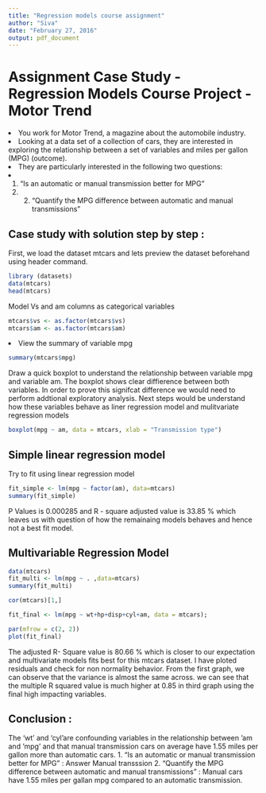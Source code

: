 ```yaml
---
title: "Regression models course assignment"
author: "Siva"
date: "February 27, 2016"
output: pdf_document
---
```


<h1> Assignment Case Study - Regression Models Course Project - Motor Trend </h1>

<li> You work for Motor Trend, a magazine about the automobile industry.</li>
<li> Looking at a data set of a collection of cars, they are interested in exploring the relationship between a set of variables and miles per gallon (MPG) (outcome). </li> 
<li> They are particularly interested in the following two questions: </li>

<li> 1. "Is an automatic or manual transmission better for MPG" </li>
<li> 2. "Quantify the MPG difference between automatic and manual transmissions" </li>

<h2> Case study with solution step by step : </h2>

<p> First, we load the dataset mtcars and lets preview the dataset beforehand 
using header command. </p>

```r
library (datasets)
data(mtcars)
head(mtcars)
```

<p> Model Vs and am columns as categorical variables </p>

```r
mtcars$vs <- as.factor(mtcars$vs)
mtcars$am <- as.factor(mtcars$am)
```

<li> View the summary of variable mpg </li>
```r
summary(mtcars$mpg)
```

<p> Draw a quick boxplot to understand the relationship between variable mpg and variable am.
The boxplot shows clear diffierence between both variables. 
In order to prove this signifcat difference we would need to perform addtional exploratory analysis.
Next steps would be understand how these variables behave as liner regression model and mulitvariate regression models </p>

```r
boxplot(mpg ~ am, data = mtcars, xlab = "Transmission type")
```

<h2> Simple linear regression model </h2>

<p> Try to fit using linear regression model </p>

```r
fit_simple <- lm(mpg ~ factor(am), data=mtcars)
summary(fit_simple)
```

<p> P Values is 0.000285 and R - square adjusted value is 33.85 % 
which leaves us with question of how the remainaing models behaves and hence not a best fit model. </p>

<h2> Multivariable Regression Model</h2>
```r
data(mtcars)
fit_multi <- lm(mpg ~ . ,data=mtcars)
summary(fit_multi)
```


```r
cor(mtcars)[1,]

fit_final <- lm(mpg ~ wt+hp+disp+cyl+am, data = mtcars);

par(mfrow = c(2, 2))
plot(fit_final)
```

<p> The adjusted R- Square value is 80.66 % which is closer to our expectation and multivariate models 
fits best for this mtcars dataset.
I have ploted residuals and check for non normality behavior.
From the first graph, we can observe that the variance is almost the same across.
we can see that the multiple R squared value is much higher at 0.85 in third graph using the final high impacting variables.</p>


<h2> Conclusion : </h2> 
<p> The 'wt' and 'cyl'are confounding variables in the relationship between 'am and 'mpg' 
and that manual transmission cars on average have 1.55 miles per gallon more than automatic cars.
1. "Is an automatic or manual transmission better for MPG" : Answer Manual transssion 
2. "Quantify the MPG difference between automatic and manual transmissions" : Manual cars have 1.55 miles per gallan mpg compared to an automatic transmission. </p>



